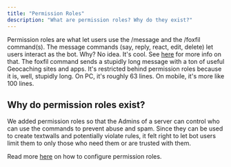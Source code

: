 ```yaml
---
title: "Permission Roles"
description: "What are permission roles? Why do they exist?"
---
```


Permission roles are what let users use the /message and the /foxfil command(s). The message commands (say, reply, react, edit, delete) let users interact as the bot. Why? No idea. It's cool. See [here](/features/interact) for more info on that. The foxfil command sends a stupidly long message with a ton of useful Geocaching sites and apps. It's restricted behind permission roles because it is, well, stupidly long. On PC, it's roughly 63 lines. On mobile, it's more like 100 lines.

## Why do permission roles exist?

We added permission roles so that the Admins of a server can control who can use the commands to prevent abuse and spam. Since they can be used to create textwalls and potentially violate rules, it felt right to let bot users limit them to only those who need them or are trusted with them.

Read more [here](/configuration/permroles) on how to configure permission roles.